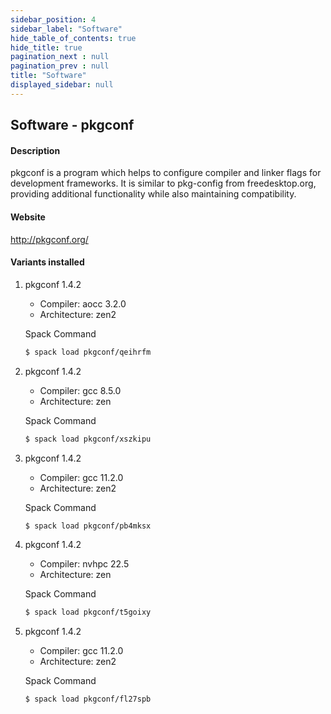```yaml
---
sidebar_position: 4
sidebar_label: "Software"
hide_table_of_contents: true
hide_title: true
pagination_next : null
pagination_prev : null
title: "Software"
displayed_sidebar: null
---
```


## Software - pkgconf


#### Description
pkgconf is a program which helps to configure compiler and linker flags for development frameworks. It is similar to pkg-config from freedesktop.org, providing additional functionality while also maintaining compatibility.

#### Website
http://pkgconf.org/

#### Variants installed

1. pkgconf 1.4.2

    - Compiler: aocc 3.2.0
    - Architecture: zen2

    Spack Command
    ```bash
    $ spack load pkgconf/qeihrfm
    ```

2. pkgconf 1.4.2

    - Compiler: gcc 8.5.0
    - Architecture: zen

    Spack Command
    ```bash
    $ spack load pkgconf/xszkipu
    ```

3. pkgconf 1.4.2

    - Compiler: gcc 11.2.0
    - Architecture: zen2

    Spack Command
    ```bash
    $ spack load pkgconf/pb4mksx
    ```

4. pkgconf 1.4.2

    - Compiler: nvhpc 22.5
    - Architecture: zen

    Spack Command
    ```bash
    $ spack load pkgconf/t5goixy
    ```

5. pkgconf 1.4.2

    - Compiler: gcc 11.2.0
    - Architecture: zen2

    Spack Command
    ```bash
    $ spack load pkgconf/fl27spb
    ```

